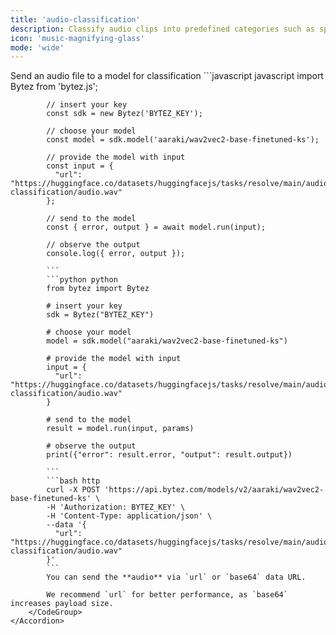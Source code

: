 ```yaml
---
title: 'audio-classification'
description: Classify audio clips into predefined categories such as speech emotion, sound detection, and music genres
icon: 'music-magnifying-glass'
mode: 'wide'
---
```


<AccordionGroup>
	<Accordion defaultOpen="true" title="Basic usage">
		Send an audio file to a model for classification
		<CodeGroup>
			```javascript javascript
			import Bytez from 'bytez.js';
			
			// insert your key
			const sdk = new Bytez('BYTEZ_KEY');
			
			// choose your model
			const model = sdk.model('aaraki/wav2vec2-base-finetuned-ks');
			
			// provide the model with input
			const input = {
			  "url": "https://huggingface.co/datasets/huggingfacejs/tasks/resolve/main/audio-classification/audio.wav"
			};
			
			// send to the model
			const { error, output } = await model.run(input);
			
			// observe the output
			console.log({ error, output });
			
			```
			```python python
			from bytez import Bytez
			
			# insert your key
			sdk = Bytez("BYTEZ_KEY")
			
			# choose your model
			model = sdk.model("aaraki/wav2vec2-base-finetuned-ks")
			
			# provide the model with input
			input = {
			  "url": "https://huggingface.co/datasets/huggingfacejs/tasks/resolve/main/audio-classification/audio.wav"
			}
			
			# send to the model
			result = model.run(input, params)
			
			# observe the output
			print({"error": result.error, "output": result.output})
			
			```
			```bash http
			curl -X POST 'https://api.bytez.com/models/v2/aaraki/wav2vec2-base-finetuned-ks' \
			-H 'Authorization: BYTEZ_KEY' \
			-H 'Content-Type: application/json' \
			--data '{
			  "url": "https://huggingface.co/datasets/huggingfacejs/tasks/resolve/main/audio-classification/audio.wav"
			}'
			```
			You can send the **audio** via `url` or `base64` data URL.
			
			We recommend `url` for better performance, as `base64` increases payload size.
		</CodeGroup>
	</Accordion>
</AccordionGroup>
